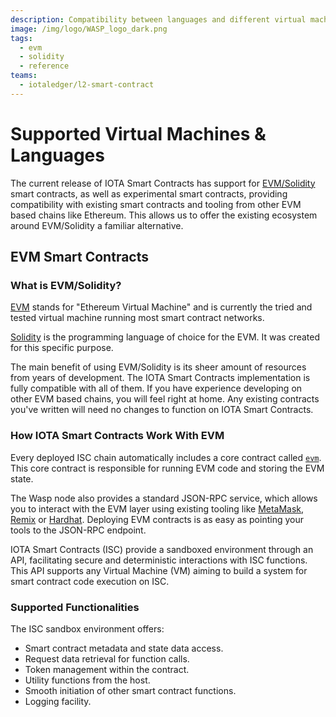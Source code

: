 ```yaml
---
description: Compatibility between languages and different virtual machines.
image: /img/logo/WASP_logo_dark.png
tags:
  - evm
  - solidity
  - reference
teams:
  - iotaledger/l2-smart-contract
---
```



# Supported Virtual Machines & Languages

The current release of IOTA Smart Contracts has support for [EVM/Solidity](#what-is-evmsolidity) smart
contracts, as well as experimental smart contracts, providing compatibility with
existing smart contracts and tooling from other EVM based chains like Ethereum. This allows us to offer the existing
ecosystem around EVM/Solidity a familiar alternative.

## EVM Smart Contracts

### What is EVM/Solidity?

[EVM](https://ethereum.org/en/developers/docs/evm/) stands for "Ethereum Virtual Machine" and is currently the tried and
tested virtual machine running most smart contract networks.

[Solidity](https://soliditylang.org/) is the programming language of choice for the EVM. It was created for this
specific purpose.

The main benefit of using EVM/Solidity is its sheer amount of resources from years of development. The IOTA
Smart Contracts implementation is fully compatible with all of them. If you have experience developing on other EVM based chains, you will feel right at home. Any existing contracts you've written will need no
changes to function on IOTA Smart Contracts.

### How IOTA Smart Contracts Work With EVM

Every deployed ISC chain automatically includes a core contract
called [`evm`](../references/core-contracts/evm.md). This core contract is responsible for running EVM code and
storing the EVM state.

The Wasp node also provides a standard JSON-RPC service, which allows you to interact with the EVM layer using existing
tooling like [MetaMask](https://metamask.io/), [Remix](https://remix.ethereum.org/) or [Hardhat](https://hardhat.org/).
Deploying EVM contracts is as easy as pointing your tools to the JSON-RPC endpoint.

<EVMCompatibility />

IOTA Smart Contracts (ISC) provide a sandboxed environment through an API, facilitating secure and deterministic
interactions with ISC functions. This API supports any Virtual Machine (VM) aiming to build a system for smart contract
code execution on ISC.

### Supported Functionalities

The ISC sandbox environment offers:

-   Smart contract metadata and state data access.
-   Request data retrieval for function calls.
-   Token management within the contract.
-   Utility functions from the host.
-   Smooth initiation of other smart contract functions.
-   Logging facility.
